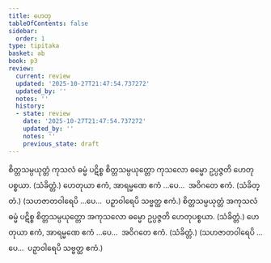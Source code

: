 ```yaml
---
title: ဟေတု
tableOfContents: false
sidebar:
  order: 1
type: tipitaka
basket: ab
book: p3
review:
  current: review
  updated: '2025-10-27T21:47:54.737272'
  updated_by: ''
  notes: ''
  history:
  - state: review
    date: '2025-10-27T21:47:54.737272'
    updated_by: ''
    notes: ''
    previous_state: draft
---
```



<ReviewStatus review={frontmatter.review} showDetails={true} />

<HypothesisAnnotation frontmatter={frontmatter} />

<DynamicBreadcrumb />

<Division number="29" book="p3" e="ch" v="39" p="401">

<Paragraph number="2073" book="p3">
စိတ္တသမ္ပယုတ္တံ ကုသလံ ဓမ္မံ ပဋိစ္စ စိတ္တသမ္ပယုတ္တော ကုသလော ဓမ္မော ဥပ္ပဇ္ဇတိ ဟေတုပစ္စယာ. (သံခိတ္တံ.)
</Paragraph>

</Division>
<Division number="30" book="p3" e="ch" v="39" p="401">

<Paragraph number="2074" book="p3">
ဟေတုယာ ဧကံ, အာရမ္မဏေ ဧကံ …ပေ…  အဝိဂတေ ဧကံ. (သံခိတ္တံ.)
</Paragraph>

<Paragraph number="2075" book="p3">
(သဟဇာတဝါရေပိ …ပေ…  ပဉှာဝါရေပိ သဗ္ဗတ္ထ ဧကံ.)
</Paragraph>

</Division>
<Division number="31" book="p3" e="ch" v="39" p="401">

<Paragraph number="2076" book="p3">
စိတ္တသမ္ပယုတ္တံ အကုသလံ ဓမ္မံ ပဋိစ္စ စိတ္တသမ္ပယုတ္တော အကုသလော ဓမ္မော ဥပ္ပဇ္ဇတိ ဟေတုပစ္စယာ. (သံခိတ္တံ.)
</Paragraph>

</Division>
<Division number="32" book="p3" e="ch" v="39" p="401">

<Paragraph number="2077" book="p3">
ဟေတုယာ ဧကံ, အာရမ္မဏေ ဧကံ …ပေ…  အဝိဂတေ ဧကံ. (သံခိတ္တံ.) (သဟဇာတဝါရေပိ …ပေ…  ပဉှာဝါရေပိ သဗ္ဗတ္ထ ဧကံ.)
</Paragraph>
</Division>